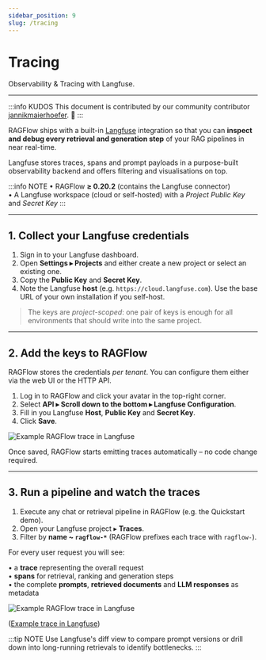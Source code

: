 ```yaml
---
sidebar_position: 9
slug: /tracing
---
```


# Tracing

Observability & Tracing with Langfuse.

---

:::info KUDOS
This document is contributed by our community contributor [jannikmaierhoefer](https://github.com/jannikmaierhoefer). 👏
:::

RAGFlow ships with a built-in [Langfuse](https://langfuse.com) integration so that you can **inspect and debug every retrieval and generation step** of your RAG pipelines in near real-time.

Langfuse stores traces, spans and prompt payloads in a purpose-built observability backend and offers filtering and visualisations on top.  

:::info NOTE
• RAGFlow **≥ 0.20.2** (contains the Langfuse connector)  
• A Langfuse workspace (cloud or self-hosted) with a _Project Public Key_ and _Secret Key_
:::

---

## 1. Collect your Langfuse credentials

1. Sign in to your Langfuse dashboard.  
2. Open **Settings ▸ Projects** and either create a new project or select an existing one.  
3. Copy the **Public Key** and **Secret Key**.  
4. Note the Langfuse **host** (e.g. `https://cloud.langfuse.com`). Use the base URL of your own installation if you self-host.

> The keys are _project-scoped_: one pair of keys is enough for all environments that should write into the same project.

---

## 2. Add the keys to RAGFlow

RAGFlow stores the credentials _per tenant_. You can configure them either via the web UI or the HTTP API.

1. Log in to RAGFlow and click your avatar in the top-right corner.  
2. Select **API ▸ Scroll down to the bottom ▸ Langfuse Configuration**.  
3. Fill in you Langfuse **Host**, **Public Key** and **Secret Key**.  
4. Click **Save**. 

![Example RAGFlow trace in Langfuse](https://langfuse.com/images/docs/ragflow/ragflow-configuration.gif)

Once saved, RAGFlow starts emitting traces automatically – no code change required.

---

## 3. Run a pipeline and watch the traces

1. Execute any chat or retrieval pipeline in RAGFlow (e.g. the Quickstart demo).  
2. Open your Langfuse project ▸ **Traces**.  
3. Filter by **name ~ `ragflow-*`** (RAGFlow prefixes each trace with `ragflow-`).

For every user request you will see:

• a **trace** representing the overall request  
• **spans** for retrieval, ranking and generation steps  
• the complete **prompts**, **retrieved documents** and **LLM responses** as metadata

![Example RAGFlow trace in Langfuse](https://langfuse.com/images/docs/ragflow/ragflow-trace-frame.png)

([Example trace in Langfuse](https://cloud.langfuse.com/project/cloramnkj0002jz088vzn1ja4/traces/0bde9629-4251-4386-b583-26101b8e7561?timestamp=2025-05-09T19%3A15%3A37.797Z&display=details&observation=823997d8-ac40-40f3-8e7b-8aa6753b499e))

:::tip NOTE
Use Langfuse's diff view to compare prompt versions or drill down into long-running retrievals to identify bottlenecks.
:::

